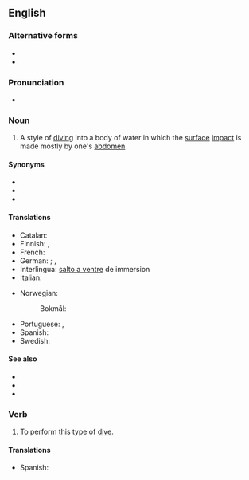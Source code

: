 {{also|bellyflop|belly-flop}}
==English==

===Alternative forms===
* {{l|en|bellyflop}}
* {{l|en|belly-flop}}

===Pronunciation===
* {{audio|en|LL-Q1860 (eng)-PerfectSoundWhatever-belly flop.wav|Audio (CA)}}

===Noun===
{{en-noun}}

# {{lb|en|diving}} A style of [[dive|diving]] into a body of water in which the [[surface]] [[impact]] is made mostly by one's [[abdomen]].

====Synonyms====
* {{l|en|belly flopper}}
* {{l|en|belly whop}}
* {{l|en|belly whopper}}

====Translations====
{{trans-top|style of diving}}
* Catalan: {{t|ca|panxada|f}}
* Finnish: {{t|fi|mahapaukku}}, {{t|fi|mahaplätsi}}
* French: {{t+|fr|plat|m}}
* German: {{t+|de|Bauchklatscher|m}}; {{t|de|Bauchplatscher|m}}, {{t|de|Bauchfleck|m}}
* Interlingua: [[salto a ventre]] de immersion
* Italian: {{t+|it|spanciata|f}}
{{trans-mid}}
* Norwegian:
*: Bokmål: {{t|nb|mageplask|n}}
* Portuguese: {{t|pt|chapão|m}}, {{t|pt|chapanço|m}}
* Spanish: {{t|es|planchazo|m}}
* Swedish: {{t+|sv|magplask|n}}
{{trans-bottom}}

====See also====
* {{l|en|backflop}}
* {{l|en|cannonball}}
* {{l|en|rip entry}}

===Verb===
{{en-verb|++}}

# To perform this type of [[dive]].

====Translations====
{{trans-top|}}
{{trans-mid}}
* Spanish: {{t|es|tirarse en plancha}}
{{trans-bottom}}